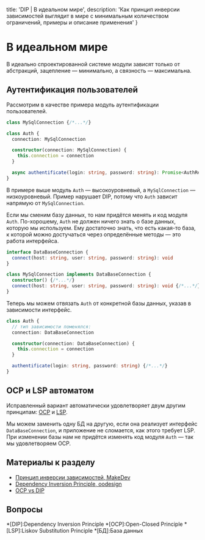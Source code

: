 
  title: 'DIP | В идеальном мире',
  description: 'Как принцип инверсии зависимостей выглядит в мире с минимальным количеством ограничений, примеры и описание применения'
}


# В идеальном мире

В идеально спроектированной системе модули зависят только от абстракций, зацепление — минимально, а связность — максимальна.

## Аутентификация пользователей

Рассмотрим в качестве примера модуль аутентификации пользователей.

```ts
class MySqlConnection {/*...*/}

class Auth {
  connection: MySqlConnection

  constructor(connection: MySqlConnection) {
    this.connection = connection
  }

  async authentificate(login: string, password: string): Promise<AuthResult> {/*...*/}
}
```

В примере выше модуль `Auth` — высокоуровневый, а `MySqlConnection` — низкоуровневый. Пример нарушает DIP, потому что `Auth` зависит напрямую от `MySqlConnection`.

Если мы сменим базу данных, то нам придётся менять и код модуля `Auth`. По-хорошему, `Auth` не должен ничего знать о базе данных, которую мы используем. Ему достаточно знать, что есть какая-то база, к которой можно достучаться через определённые методы — это работа интерфейса.

```ts
interface DataBaseConnection {
  connect(host: string, user: string, password: string): void
}

class MySqlConnection implements DataBaseConnection {
  constructor() {/*...*/}
  connect(host: string, user: string, password: string): void {/*...*/}
}
```

Теперь мы можем отвязать `Auth` от конкретной базы данных, указав в зависимости интерфейс.

```ts
class Auth {
  // тип зависимости поменялся:
  connection: DataBaseConnection

  constructor(connection: DataBaseConnection) {
    this.connection = connection
  }

  authentificate(login: string, password: string) {/*...*/}
}
```

## OCP и LSP автоматом

Исправленный вариант автоматически удовлетворяет двум другим принципам: [OCP](/ocp) и [LSP](/lsp).

Мы можем заменить одну БД на другую, если она реализует интерфейс `DataBaseConnection`, и приложение не сломается, как этого требует LSP. При изменении базы нам не придётся изменять код модуля `Auth` — так мы удовлетворяем OCP.

## Материалы к разделу
- [Принцип инверсии зависимостей, MakeDev](https://makedev.org/principles/solid/dip.html)
- [Dependency Inversion Principle, oodesign](https://www.oodesign.com/dependency-inversion-principle.html)
- [OCP vs DIP](https://softwareengineering.stackexchange.com/questions/220765/open-close-principle-ocp-vs-dependency-inversion-principle-dip)

## Вопросы
<Quiz name='dip-ideal-1' />
<Quiz name='dip-ideal-2' />
<Quiz name='dip-ideal-3' />

*[DIP]:Dependency Inversion Principle
*[OCP]:Open-Closed Principle
*[LSP]:Liskov Substitution Principle
*[БД]:База данных
